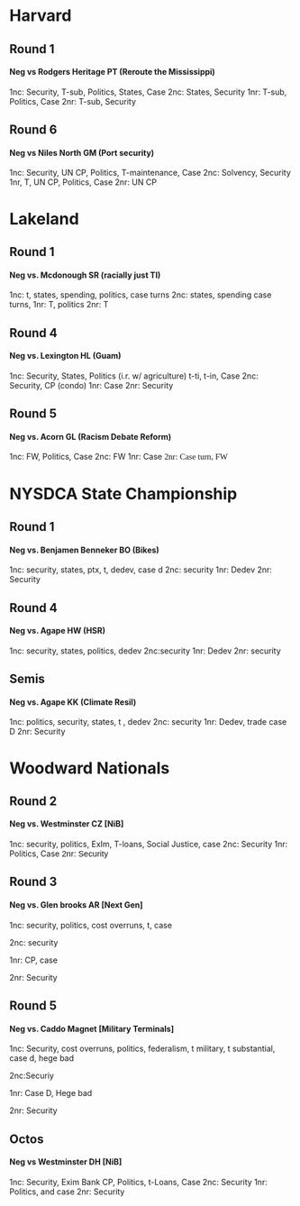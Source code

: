 =Harvard= 
==Round 1== 
====Neg vs Rodgers Heritage PT (Reroute the Mississippi)==== 
1nc: Security, T-sub, Politics, States, Case
2nc: States, Security
1nr: T-sub, Politics, Case
2nr: T-sub, Security
==== ==== 
==Round 6== 
====Neg vs Niles North GM (Port security)==== 
1nc: Security, UN CP, Politics, T-maintenance, Case
2nc: Solvency, Security
1nr, T, UN CP, Politics, Case
2nr: UN CP

=Lakeland= 
==Round 1== 
====Neg vs. Mcdonough SR (racially just TI)==== 
1nc: t, states, spending, politics, case turns
2nc: states, spending case turns,
1nr: T, politics
2nr: T
==Round 4== 
====Neg vs. Lexington HL (Guam)==== 
1nc: Security, States, Politics (i.r. w/ agriculture) t-ti, t-in, Case
2nc: Security, CP (condo)
1nr: Case
2nr: Security
==Round 5== 
====Neg vs. Acorn GL (Racism Debate Reform)==== 
1nc: FW, Politics, Case
2nc: FW
1nr: Case
<span style="font-family: 'Calibri','sans-serif'; font-size: 14.6667px;">2nr: Case turn, FW</span>
=NYSDCA State Championship= 
==Round 1== 
====Neg vs. Benjamen Benneker BO (Bikes)==== 
1nc: security, states, ptx, t, dedev, case d
2nc: security
1nr: Dedev
2nr: Security
==Round 4== 
====Neg vs. Agape HW (HSR)==== 
1nc: security, states, politics, dedev
2nc:security
1nr: Dedev
2nr: security
==Semis== 
====Neg vs. Agape KK (Climate Resil)==== 
1nc: politics, security, states, t , dedev
2nc: security
1nr: Dedev, trade case D
2nr: Security
=Woodward Nationals= 
==Round 2== 
====Neg vs. Westminster CZ [NiB]==== 
1nc: security, politics, ExIm, T-loans, Social Justice, case
2nc: Security
1nr: Politics, Case
<span style="font-family: Calibri,sans-serif; font-size: 11pt;">2nr: Security</span>

==Round 3== 

====Neg vs. Glen brooks AR [Next Gen]==== 

1nc: security, politics, cost overruns, t, case

2nc: security

1nr: CP, case

2nr: Security

==Round 5== 

====Neg vs. Caddo Magnet [Military Terminals]==== 

1nc: Security, cost overruns, politics, federalism, t military, t substantial, case d, hege bad

2nc:Securiy

1nr: Case D, Hege bad

2nr: Security
==Octos== 
====Neg vs Westminster DH [NiB]==== 
1nc: Security, Exim Bank CP, Politics, t-Loans, Case
2nc: Security
1nr: Politics, and case
2nr: Security